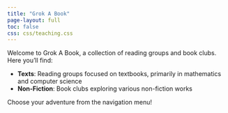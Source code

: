 ```yaml
---
title: "Grok A Book"
page-layout: full
toc: false
css: css/teaching.css
---
```


Welcome to Grok A Book, a collection of reading groups and book clubs. Here you'll find:

- **Texts**: Reading groups focused on textbooks, primarily in mathematics and computer science
- **Non-Fiction**: Book clubs exploring various non-fiction works

Choose your adventure from the navigation menu!
